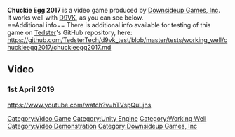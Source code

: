 <strong>Chuckie Egg 2017</strong> is a video game produced by [[Downsideup Games, Inc]].
<br />
It works well with [[D9VK]], as you can see below.
<br />
==Additional info==
There is additional info available for testing of this game on [[User:Tedster|Tedster]]'s GitHub repository, here:
<br />
https://github.com/TedsterTech/d9vk_test/blob/master/tests/working_well/chuckieegg2017/chuckieegg2017.md

==Video==
===1st April 2019===
<youtube>https://www.youtube.com/watch?v=hTVspQuLjhs</youtube>

[[Category:Video Game]]
[[Category:Unity Engine]]
[[Category:Working Well]]
[[Category:Video Demonstration]]
[[Category:Downsideup Games, Inc]]
